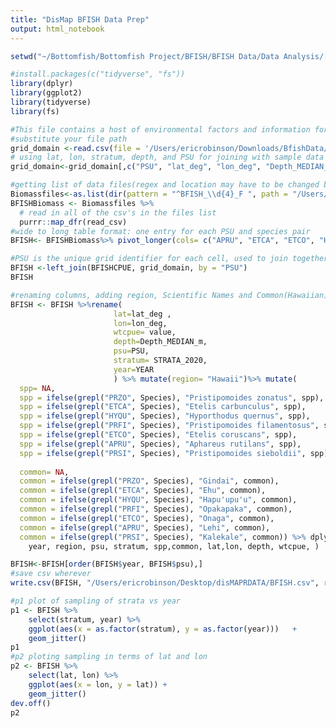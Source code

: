 ```yaml
---
title: "DisMap BFISH Data Prep"
output: html_notebook
---
```

```r
setwd("~/Bottomfish/Bottomfish Project/BFISH/BFISH Data/Data Analysis/[R]/BFISH 2020-present Data Analysis/WORKING")
```

```r
#install.packages(c("tidyverse", "fs"))
library(dplyr)
library(ggplot2)
library(tidyverse) 
library(fs)

```

```r
#This file contains a host of environmental factors and information for the Hawaii Grid
#substitute your file path 
grid_domain <-read.csv(file = '/Users/ericrobinson/Downloads/BfishData/Deep7_BFISH_Stratified_Domain_Grid.csv')
# using lat, lon, stratum, depth, and PSU for joining with sample data though there is more bathymetry data in the file
grid_domain<-grid_domain[,c("PSU", "lat_deg", "lon_deg", "Depth_MEDIAN_m")]

#getting list of data files(regex and location may have to be changed based on naming convention and data access)
Biomassfiles<-as.list(dir(pattern = "^BFISH_\\d{4}_F ", path = "/Users/ericrobinson/Downloads/BfishData/", full.names = T))
BFISHBiomass <- Biomassfiles %>% 
  # read in all of the csv's in the files list
  purrr::map_dfr(read_csv)
#wide to long table format: one entry for each PSU and species pair
BFISH<- BFISHBiomass%>% pivot_longer(cols= c("APRU", "ETCA", "ETCO", "HYQU", "PRFI", "PRSI", "PRZO"),names_to = "Species")

#PSU is the unique grid identifier for each cell, used to join together grid information and BFISH sampling from said grid
BFISH <-left_join(BFISHCPUE, grid_domain, by = "PSU")
BFISH
```


```r

#renaming columns, adding region, Scientific Names and Common(Hawaiian) Names, selecting needed columns (year, stratum, wtcpue, lat, lon, depth)
BFISH <- BFISH %>%rename(
                       lat=lat_deg ,
                       lon=lon_deg, 
                       wtcpue= value,
                       depth=Depth_MEDIAN_m,
                       psu=PSU,
                       stratum= STRATA_2020,
                       year=YEAR
                       ) %>% mutate(region= "Hawaii")%>% mutate(
  spp= NA,
  spp = ifelse(grepl("PRZO", Species), "Pristipomoides zonatus", spp),
  spp = ifelse(grepl("ETCA", Species), "Etelis carbunculus", spp),
  spp = ifelse(grepl("HYQU", Species), "Hyporthodus quernus", spp),
  spp = ifelse(grepl("PRFI", Species), "Pristipomoides filamentosus", spp),
  spp = ifelse(grepl("ETCO", Species), "Etelis coruscans", spp),
  spp = ifelse(grepl("APRU", Species), "Aphareus rutilans", spp),
  spp = ifelse(grepl("PRSI", Species), "Pristipomoides sieboldii", spp)) %>% mutate(
    
  common= NA,
  common = ifelse(grepl("PRZO", Species), "Gindai", common),
  common = ifelse(grepl("ETCA", Species), "Ehu", common),
  common = ifelse(grepl("HYQU", Species), "Hapu'upu'u", common),
  common = ifelse(grepl("PRFI", Species), "Opakapaka", common),
  common = ifelse(grepl("ETCO", Species), "Onaga", common),
  common = ifelse(grepl("APRU", Species), "Lehi", common),
  common = ifelse(grepl("PRSI", Species), "Kalekale", common)) %>% dplyr::select(
    year, region, psu, stratum, spp,common, lat,lon, depth, wtcpue, )

BFISH<-BFISH[order(BFISH$year, BFISH$psu),]
#save csv wherever
write.csv(BFISH, "/Users/ericrobinson/Desktop/disMAPRDATA/BFISH.csv", row.names = TRUE)

```




```r

#p1 plot of sampling of strata vs year
p1 <- BFISH %>% 
    select(stratum, year) %>% 
    ggplot(aes(x = as.factor(stratum), y = as.factor(year)))   +
    geom_jitter()
p1
#p2 ploting sampling in terms of lat and lon 
p2 <- BFISH %>%
    select(lat, lon) %>% 
    ggplot(aes(x = lon, y = lat)) +
    geom_jitter()
dev.off()
p2
```